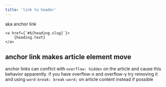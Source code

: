 ```yaml
---
title: 'link to header'
---
```


aka anchor link

```
<a href={`#${heading.slug}`}>
    {heading.text}
</a>
```

## anchor link makes article element move

anchor links can conflict with `overflow: hidden` on the article and cause this behavior apparently.
if you have overflow-x and overflow-y try removing it and using `word-break: break-word;`
on article content instead if possible

